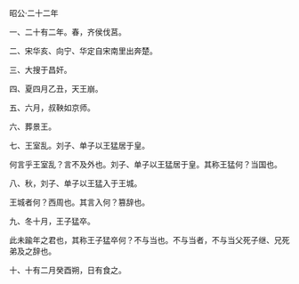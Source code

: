 

昭公·二十二年

一、二十有二年。春，齐侯伐莒。

二、宋华亥、向宁、华定自宋南里出奔楚。

三、大搜于昌奸。

四、夏四月乙丑，天王崩。

五、六月，叔鞅如京师。

六、葬景王。

七、王室乱。刘子、单子以王猛居于皇。

何言乎王室乱？言不及外也。刘子、单子以王猛居于皇。其称王猛何？当国也。

八、秋，刘子、单子以王猛入于王城。

王城者何？西周也。其言入何？篡辞也。

九、冬十月，王子猛卒。

此未踰年之君也，其称王子猛卒何？不与当也。不与当者，不与当父死子继、兄死弟及之辞也。

十、十有二月癸酉朔，日有食之。

